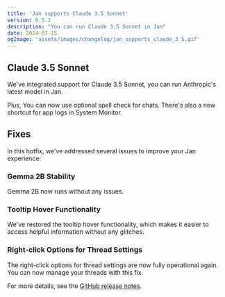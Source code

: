 ```yaml
---
title: 'Jan supports Claude 3.5 Sonnet'
version: 0.5.2
description: "You can run Claude 3.5 Sonnet in Jan"
date: 2024-07-15
ogImage: 'assets/images/changelog/jan_supports_claude_3_5.gif'
---
```



<ChangelogHeader/>

## Claude 3.5 Sonnet

We've integrated support for Claude 3.5 Sonnet, you can run Anthropic's latest model in Jan. 

Plus, You can now use optional spell check for chats. There's also a new shortcut for app logs in System Monitor.

## Fixes

In this hotfix, we've addressed several issues to improve your Jan experience:

### Gemma 2B Stability

Gemma 2B now runs without any issues.

### Tooltip Hover Functionality

We've restored the tooltip hover functionality, which makes it easier to access helpful information without any glitches.

### Right-click Options for Thread Settings

The right-click options for thread settings are now fully operational again. You can now manage your threads with this fix.

For more details, see the [GitHub release notes](https://github.com/janhq/jan/releases/tag/v0.5.2).
